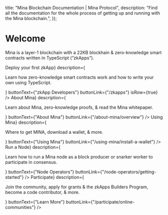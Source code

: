   title: "Mina Blockchain Documentation | Mina Protocol",
  description:
    "Find all the documentation for the whole process of getting up and running with the Mina blockchain.",
});

# Welcome

Mina is a layer-1 blockchain with a 22KB blockhain & zero-knowledge smart contracts written in TypeScript (“zkApps”).

<DocsGridLayout>
  <DocsGridEntry
    imgSrc="/static/img/docs-images/home/zkapp-developers.png"
    imgWidth={20}
    imgHeight={19}
    title={<h2 className={Theme.Type.h3}>Deploy your first zkApp</h2>}
    description={
      <p>Learn <Link href="/en/zkapps/how-zkapps-work"><span className={Theme.Type.link2}>how zero-knowledge smart contracts work</span></Link> and <Link href="/en/zkapps/how-to-write-a-zkapp"><span className={Theme.Type.link2}>how to write your own using TypeScript</span></Link>.</p>
    }
    buttonText={"zkApp Developers"}
    buttonLink={"/zkapps"}
    isRow={true}
  />
  <DocsGridEntry
    imgSrc="/static/img/docs-images/home/about-mina.svg"
    imgWidth={18}
    imgHeight={15}
    title={<h2 className={Theme.Type.h3}>About Mina</h2>}
    description={
      <p>Learn <Link href="/en/about-mina/overview"><span className={Theme.Type.link2}>about Mina</span></Link>, <Link href="/en/about-mina/what-are-zero-knowledge-proofs"><span className={Theme.Type.link2}>zero-knowledge proofs</span></Link>, & read the <Link href="/static/pdf/economicsWhitepaper.pdf"><span className={Theme.Type.link2}>Mina whitepaper.</span></Link></p>
    }
    buttonText={"About Mina"}
    buttonLink={"/about-mina/overview"}
  />
  <DocsGridEntry
    imgSrc="/static/img/docs-images/home/using-mina.svg"
    imgWidth={18}
    imgHeight={15}
    title={<h2 className={Theme.Type.h3}>Using Mina</h2>}
    description={<p>Where to get MINA, <Link href="/en/using-mina/install-a-wallet"><span className={Theme.Type.link2}>download a wallet</span></Link>, & more.</p>}
    buttonText={"Using Mina"}
    buttonLink={"/using-mina/install-a-wallet"}
  />
  <DocsGridEntry
    imgSrc="/static/img/docs-images/home/node-operators.svg"
    imgWidth={18}
    imgHeight={15}
    title={<h2 className={Theme.Type.h3}>Run a Node</h2>}
    description={
      <p>Learn how to run a Mina node as a block producer or snarker worker to participate in consensus.</p>
    }
    buttonText={"Node Operators"}
    buttonLink={"/node-operators/getting-started"}
    />
  <DocsGridEntry
    imgSrc="/static/img/docs-images/home/using-mina.svg"
    imgWidth={18}
    imgHeight={15}
    title={<h2 className={Theme.Type.h3}>Participate</h2>}
    description={
      <p><Link href="/en/participate/online-communities"><span className={Theme.Type.link2}>Join the community</span></Link>, <Link href="/en/participate/grantoverview#zkapps-builders-program"><span className={Theme.Type.link2}>apply for grants & the zkApps Builders Program</span></Link>, <Link href="/en/participate/github"><span className={Theme.Type.link2}>become a code contributor</span></Link>, & more.</p>
    }
    buttonText={"Learn More"}
    buttonLink={"/participate/online-communities"}
/>

</DocsGridLayout>
